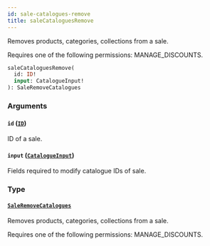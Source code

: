 ```yaml
---
id: sale-catalogues-remove
title: saleCataloguesRemove
---
```



Removes products, categories, collections from a sale. 

Requires one of the following permissions: MANAGE_DISCOUNTS.

```graphql
saleCataloguesRemove(
  id: ID!
  input: CatalogueInput!
): SaleRemoveCatalogues
```


### Arguments

#### `id` ([`ID`](../../../developer/api-reference/scalars/id))

ID of a sale.


#### `input` ([`CatalogueInput`](../../../developer/api-reference/inputs/catalogue-input))

Fields required to modify catalogue IDs of sale.


### Type

#### [`SaleRemoveCatalogues`](../../../developer/api-reference/objects/sale-remove-catalogues) 

Removes products, categories, collections from a sale. 

Requires one of the following permissions: MANAGE_DISCOUNTS.




